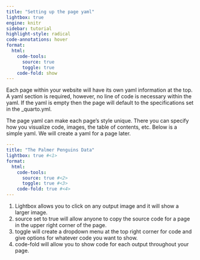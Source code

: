 ```yaml
---
title: "Setting up the page yaml"
lightbox: true
engine: knitr
sidebar: tutorial
highlight-style: radical
code-annotations: hover
format:
  html:
    code-tools: 
      source: true
      toggle: true
    code-fold: show
---
```


Each page within your website will have its own yaml information at the top. A yaml section is required, however, no line of code is necessary within the yaml. If the yaml is empty then the page will default to the specifications set in the _quarto.yml. 

The page yaml can make each page's style unique. There you can specify how you visualize code, images, the table of contents, etc. Below is a simple yaml. We will create a yaml for a page later.

```yaml
---
title: "The Palmer Penguins Data"
lightbox: true #<1>
format:
  html:
    code-tools: 
      source: true #<2>
      toggle: true #<3>
    code-fold: true #<4>
---
```

1. Lightbox allows you to click on any output image and it will show a larger image.
2. source set to true will allow anyone to copy the source code for a page in the upper right corner of the page.
3. toggle will create a dropdown menu at the top right corner for code and give options for whatever code you want to show.
4. code-fold will allow you to show code for each output throughout your page.